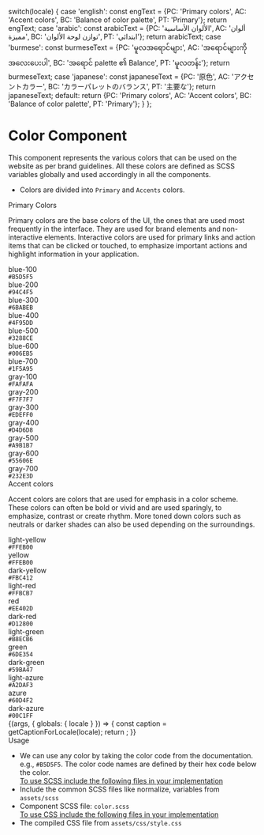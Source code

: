 
  switch(locale) {
    case 'english': const engText = {PC: 'Primary colors', AC: 'Accent colors', BC: 'Balance of color palette', PT: 'Primary'}; return engText;
    case 'arabic': const arabicText = {PC: 'الألوان الأساسية', AC: 'ألوان مميزة', BC: 'توازن لوحة الألوان', PT: 'ابتدائي'}; return arabicText;
    case 'burmese': const burmeseText = {PC: 'မူလအရောင်များ', AC: 'အရောင်များကိုအလေးပေးပါ', BC: 'အရောင် palette ၏ Balance', PT: 'မူလတန်း'}; return burmeseText;
    case 'japanese': const japaneseText = {PC: '原色', AC: 'アクセントカラー', BC: 'カラーパレットのバランス', PT: '主要な'}; return japaneseText;
    default:
      return {PC: 'Primary colors', AC: 'Accent colors', BC: 'Balance of color palette', PT: 'Primary'};
  }
};

<Meta title="Atoms/Colors" component={Color} />

<style>{`
  div#story--atoms-colors--colors {
    display: none;
}
  .subheading {
    font-weight: 700;
    font-size: 18px;
    color: #666;
    letter-spacing: 1.5px;
    line-height: 24px;
    margin-bottom: 12px;
    margin-top: 40px;
  } 
  .color_wrapper{
    display: flex;
  }
  .color__item{
    margin: 5px;
  }
  .color__box {
    width: 90px;
    height: 60px;
    display: block;
  }
  .color__name{
   font-size: 13px;
   color: #666;
   font-weight: 600;
  margin: 10px 0;
  }
  .color__code{
    font-size: 13px;
    color: #666;
  }

  .color-blue-100 { background-color: #B5D5F5;}
  .color-blue-200 {background-color: #94C4F5;}
  .color-blue-300 { background-color: #6BABEB;}
  .color-blue-400 {background-color: #4F95DD;}
  .color-blue-500 {background-color: #3288CE;}
  .color-blue-600 {background-color: #006EB5;}
  .color-blue-700 {background-color: #1F5A95;}

  .color-gray-100 { background-color: #FAFAFA;}
  .color-gray-200 {background-color: #F7F7F7;}
  .color-gray-300 { background-color: #EDEFF0;}
  .color-gray-400 {background-color: #D4D6D8;}
  .color-gray-500 {background-color: #A9B1B7;}
  .color-gray-600 {background-color: #55606E;}
  .color-gray-700 {background-color: #232E3D;}

  .light-yellow { background-color: #FFE17E;}
  .yellow {background-color: #FFEB00;}
  .dark-yellow  { background-color: #FBC412;}
  .light-red {background-color: #FFBCB7;}
  .red {background-color: #EE402D;}
  .dark-red {background-color: #D12800;}
  .light-green {background-color: #B8ECB6;}
  .green {background-color: #6DE354;}
  .dark-green {background-color: #59BA47;}
  .light-azure {background-color: #A2DAF3;}
  .azure {background-color: #60D4F2;}
  .dark-azure {background-color: #00C1FF;}

`}</style>

# Color Component
This component represents the various colors that can be used on the website as per brand guidelines. All these colors are defined as SCSS variables globally and used accordingly in all the components.

<ul>
<li>Colors are divided into <code>Primary</code> and <code>Accents</code> colors.</li>
</ul>

<div className="subheading">Primary Colors</div>

Primary colors are the base colors of the UI, the ones that are used most frequently in the interface. They are used for brand elements and non-interactive elements. Interactive colors are used for primary links and action items that can be clicked or touched, to emphasize important actions and highlight information in your application.


<div className="color_wrapper">
  <div className="color__item">
    <div className="color__box color-blue-100"></div>
    <div className="color__name"> blue-100 </div>
    <div className="color__code"> <code>#B5D5F5</code></div>
   </div>

  <div className="color__item">
    <div className="color__box color-blue-200"></div>
    <div className="color__name"> blue-200 </div>
    <div className="color__code"> <code>#94C4F5</code></div>
   </div>

  <div className="color__item">
    <div className="color__box color-blue-300"></div>
    <div className="color__name"> blue-300 </div>
    <div className="color__code"> <code>#6BABEB</code></div>
   </div>

   <div className="color__item">
    <div className="color__box color-blue-400"></div>
    <div className="color__name"> blue-400 </div>
    <div className="color__code"> <code>#4F95DD</code></div>
   </div>

  <div className="color__item">
    <div className="color__box color-blue-500"></div>
    <div className="color__name"> blue-500 </div>
    <div className="color__code"> <code>#3288CE</code></div>
   </div>

  <div className="color__item">
    <div className="color__box color-blue-600"></div>
    <div className="color__name"> blue-600 </div>
    <div className="color__code"> <code>#006EB5</code></div>
   </div>

  <div className="color__item">
    <div className="color__box color-blue-700"></div>
    <div className="color__name"> blue-700 </div>
    <div className="color__code"> <code>#1F5A95</code></div>
   </div>
</div>

<div className="color_wrapper">
  <div className="color__item">
    <div className="color__box color-gray-100"></div>
    <div className="color__name"> gray-100 </div>
    <div className="color__code"> <code>#FAFAFA</code></div>
   </div>

  <div className="color__item">
    <div className="color__box color-gray-200"></div>
    <div className="color__name"> gray-200 </div>
    <div className="color__code"> <code>#F7F7F7</code></div>
   </div>

  <div className="color__item">
    <div className="color__box color-gray-300"></div>
    <div className="color__name"> gray-300 </div>
    <div className="color__code"> <code>#EDEFF0</code></div>
   </div>

   <div className="color__item">
    <div className="color__box color-gray-400"></div>
    <div className="color__name"> gray-400 </div>
    <div className="color__code"> <code>#D4D6D8</code></div>
   </div>

  <div className="color__item">
    <div className="color__box color-gray-500"></div>
    <div className="color__name"> gray-500 </div>
    <div className="color__code"> <code>#A9B1B7</code></div>
   </div>

  <div className="color__item">
    <div className="color__box color-gray-600"></div>
    <div className="color__name"> gray-600 </div>
    <div className="color__code"> <code>#55606E</code></div>
   </div>

  <div className="color__item">
    <div className="color__box color-gray-700"></div>
    <div className="color__name"> gray-700 </div>
    <div className="color__code"> <code>#232E3D</code></div>
   </div>
</div>

<div className="subheading">Accent colors</div>

Accent colors are colors that are used for emphasis in a color scheme. These colors can often be bold or vivid and are used sparingly, to emphasize, contrast or create rhythm. More toned down colors such as neutrals or darker shades can also be used depending on the surroundings.

<div className="color_wrapper">
  <div className="color__item">
    <div className="color__box light-yellow"></div>
    <div className="color__name"> light-yellow </div>
    <div className="color__code"> <code>#FFEB00</code></div>
   </div>

  <div className="color__item">
    <div className="color__box yellow"></div>
    <div className="color__name"> yellow </div>
    <div className="color__code"> <code>#FFEB00</code></div>
   </div>

  <div className="color__item">
    <div className="color__box dark-yellow"></div>
    <div className="color__name"> dark-yellow </div>
    <div className="color__code"> <code>#FBC412</code></div>
   </div>

   <div className="color__item">
    <div className="color__box light-red"></div>
    <div className="color__name"> light-red </div>
    <div className="color__code"> <code>#FFBCB7</code></div>
   </div>

  <div className="color__item">
    <div className="color__box red"></div>
    <div className="color__name"> red</div>
    <div className="color__code"> <code>#EE402D</code></div>
   </div>

  <div className="color__item">
    <div className="color__box dark-red"></div>
    <div className="color__name"> dark-red</div>
    <div className="color__code"> <code>#D12800</code></div>
   </div>
</div>

<div className="color_wrapper">
  <div className="color__item">
    <div className="color__box light-green"></div>
    <div className="color__name"> light-green</div>
    <div className="color__code"> <code>#B8ECB6</code></div>
   </div>

  <div className="color__item">
      <div className="color__box green"></div>
      <div className="color__name"> green</div>
      <div className="color__code"> <code>#6DE354</code></div>
    </div>

  <div className="color__item">
      <div className="color__box dark-green"></div>
      <div className="color__name"> dark-green</div>
      <div className="color__code"> <code>#59BA47</code></div>
    </div>

  <div className="color__item">
      <div className="color__box light-azure"></div>
      <div className="color__name"> light-azure</div>
      <div className="color__code"> <code>#A2DAF3</code></div>
    </div>

  <div className="color__item">
      <div className="color__box azure"></div>
      <div className="color__name"> azure</div>
      <div className="color__code"> <code>#60D4F2</code></div>
    </div>

  <div className="color__item">
      <div className="color__box dark-azure"></div>
      <div className="color__name"> dark-azure</div>
      <div className="color__code"> <code>#00C1FF</code></div>
    </div>
</div>

<Story name="Colors">
  {(args, { globals: { locale } }) => {
    const caption = getCaptionForLocale(locale);
    return <Color Primarytext={caption.PT}   PrimaryColor={caption.PC}  AccentColor={caption.AC} Balancepalette={caption.BC} ></Color>;
  }}
</Story>

<div className="subheading">Usage</div>
<ul>
<li>We can use any color by taking the color code from the documentation.
e.g., <code>#B5D5F5</code>. The color code names are defined by their hex code below the color.</li>
<u>To use SCSS include the following files in your implementation</u>
<li>Include the common SCSS files like normalize, variables from <code>assets/scss</code></li>
<li>Component SCSS file: <code>color.scss</code></li>
<u>To use CSS include the following files in your implementation</u>
<li>The compiled CSS file from <code>assets/css/style.css</code></li>
</ul>
